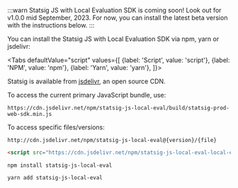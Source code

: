 
:::warn
Statsig JS with Local Evaluation SDK is coming soon! Look out for v1.0.0 mid September, 2023.  For now, you can install the latest beta version with the instructions below.
:::

You can install the Statsig JS with Local Evaluation SDK via npm, yarn or jsdelivr:

<Tabs
  defaultValue="script"
  values={[
    {label: 'Script', value: 'script'}, 
    {label: 'NPM', value: 'npm'},
    {label: 'Yarn', value: 'yarn'},
  ]}>

  <TabItem value="script">

Statsig is available from [jsdelivr](https://www.jsdelivr.com/package/npm/statsig-js-local-eval), an open source CDN.

To access the current primary JavaScript bundle, use:

`https://cdn.jsdelivr.net/npm/statsig-js-local-eval/build/statsig-prod-web-sdk.min.js`

To access specific files/versions:

`http://cdn.jsdelivr.net/npm/statsig-js-local-eval@{version}/{file}`

```html
<script src="https://cdn.jsdelivr.net/npm/statsig-js-local-eval-local-eval/build/statsig-prod-web-sdk.min.js"></script>
```

  </TabItem>
  <TabItem value="npm">

```shell
npm install statsig-js-local-eval
```

  </TabItem>
  <TabItem value="yarn">

```shell
yarn add statsig-js-local-eval
```

  </TabItem>
</Tabs>
